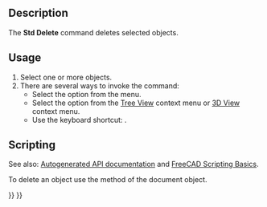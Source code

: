 <languages/>

{{Docnav
|[[Std_SelectAll|SelectAll]]
|[[Std_SendToPythonConsole|SendToPythonConsole]]
|[[Std_Edit_Menu|Std Edit Menu]]
|IconL=Std_SelectAll.svg
|IconR=Std_SendToPythonConsole.svg
|IconC=Freecad.svg
}}

{{GuiCommand
|Name=Std Delete
|MenuLocation=Edit → Delete
|Workbenches=All
|Shortcut={{KEY|Del}}
}}

==Description==

The '''Std Delete''' command deletes selected objects.

==Usage==

# Select one or more objects.
# There are several ways to invoke the command:
#* Select the {{MenuCommand|Edit → [[Image:Std_Delete.svg|16px]] Delete}} option from the menu.
#* Select the {{MenuCommand|[[Image:Std_Delete.svg|16px]] Delete}} option from the [[Tree_View|Tree View]] context menu or [[3D_View|3D View]] context menu.
#* Use the keyboard shortcut: {{KEY|Del}}.

==Scripting==

See also: [https://freecad.github.io/SourceDoc/ Autogenerated API documentation] and [[FreeCAD_Scripting_Basics|FreeCAD Scripting Basics]].

To delete an object use the {{incode|removeObject}} method of the document object.

{{Code|code=
import FreeCAD

FreeCAD.ActiveDocument.removeObject("myObjectName")
}}


{{Docnav
|[[Std_SelectAll|SelectAll]]
|[[Std_SendToPythonConsole|SendToPythonConsole]]
|[[Std_Edit_Menu|Std Edit Menu]]
|IconL=Std_SelectAll.svg
|IconR=Std_SendToPythonConsole.svg
|IconC=Freecad.svg
}}

{{Std_Base_navi{{#translation:}}}}
{{Userdocnavi{{#translation:}}}}